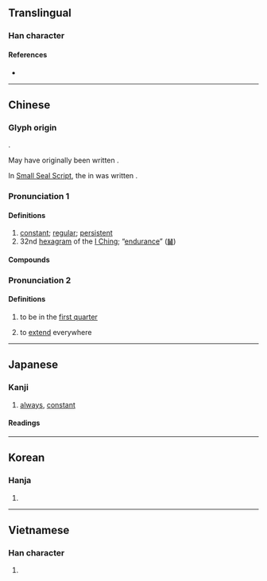 {{also|恒}}
{{character info}}
==Translingual==

===Han character===
{{Han char|rn=61|rad=心|as=06|sn=9|four=91017|canj=PMBM|ids=⿰忄亙}}

====References====
* {{Han ref|kx=0383.250|dkj=10528|dj=0714.010|hdz=42294.160|uh=6046|ud=24646|bh=ABED|bd=44013}}

----

==Chinese==
{{zh-forms|s=恒|t2=恒|alt=𢛢,𠄨,㔰}}

===Glyph origin===
{{Han etym|恒}}
{{Han compound|心|亙|t1=heart|t2=partial moon|c1=s|c2=p|ls=ic|ls2=psc}}.

May have originally been written {{zh-l|*亙}}.

In [[w:Seal script|Small Seal Script]], the {{lang|zh|月}} in {{lang|zh|亙}} was written {{lang|zh|舟}}.

===Pronunciation 1===
{{zh-pron
|m=héng
|m-s=
|c=hang4
|c-t=
|g=
|h=pfs=hèn
|j=
|mb=ǎing
|md=hèng
|mn=qz:ân/qz:hn̂g/tw,xm,zz:hêng
|mn_note=ân - vernacular; hn̂g/hêng - literary
|mn-t=hêng5/huêng5/sion5
|w=
|x=
|mc=y
|oc=y
|cat=a,n
}}

====Definitions====
{{zh-hanzi}}

# [[constant]]; [[regular]]; [[persistent]]
# 32nd [[hexagram]] of the [[I Ching]]; “[[endurance]]” ([[䷟]])

====Compounds====
{{zh-der|恆河|恆河沙|恆溫|恆心|恆星|恆春|恆例|恆產|伯利恆|恆久|恆久不渝|恆士|恆定|恆山|恆常|恆情|恆星年|恆星日|恆星月|恆星系|恆星週期|恆春半島|恆春鎮|恆河平原|恆河沙數|恆溫動物|恆溫層|恆等式|恆若不足|恆言|恆言錄|恆量|恆風|恆齒|持之以恆|日升月恆|日月升恆|有恆|永恆|無恆|逾恆|酣歌恆舞|醒世恆言}}

===Pronunciation 2===
{{zh-pron
|m=gèng
|dial=n
|cat=v
}}

====Definitions====
{{zh-hanzi}}

# {{zh-o}} {{lb|zh|of the moon}} to be in the [[first quarter]]
# {{zh-o}} to [[extend]] everywhere

----

==Japanese==
{{ja-kanji forms|恒|恆}}

===Kanji===
{{ja-kanji|rs=心06|shin=恒}}

# [[always]], [[constant]]

====Readings====
{{ja-readings
|goon=ごう
|kanon=こう
|kun=つね-
|nanori=わたる, のぶ, ひさ, ひさし
}}

----

==Korean==

===Hanja===
{{ko-hanja|hangeul=항|eumhun=|rv=hang|mr=hang|y=hang}}

# {{rfdef|ko|sort=心06}}

----

==Vietnamese==

===Han character===
{{vi-readings|reading=hằng|rs=心06}}

# {{rfdef|vi}}